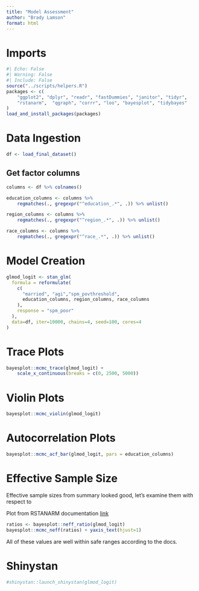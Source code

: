 ```yaml
---
title: "Model Assessment"
author: "Brady Lamson"
format: html
---
```


# Imports

```r
#| Echo: False
#| Warning: False
#| Include: False
source("../scripts/helpers.R")
packages <- c(
    "ggplot2", "dplyr", "readr", "fastDummies", "janitor", "tidyr",
    "rstanarm",  "qgraph", "corrr", "loo", "bayesplot", "tidybayes"
)
load_and_install_packages(packages)
```

# Data Ingestion

```r
df <- load_final_dataset()
```

## Get factor columns
```r
columns <- df %>% colnames()

education_columns <- columns %>%
    regmatches(., gregexpr("^education_.*", .)) %>% unlist()

region_columns <- columns %>%
    regmatches(., gregexpr("^region_.*", .)) %>% unlist()

race_columns <- columns %>%
    regmatches(., gregexpr("^race_.*", .)) %>% unlist()
```

# Model Creation

```r
glmod_logit <- stan_glm(
  formula = reformulate(
    c(
      "married", "agi","spm_povthreshold",
      education_columns, region_columns, race_columns
    ),
    response = "spm_poor"
  ), 
  data=df, iter=10000, chains=4, seed=100, cores=4
)
```

# Trace Plots

```r
bayesplot::mcmc_trace(glmod_logit) +
    scale_x_continuous(breaks = c(0, 2500, 5000))
```
# Violin Plots

```r
bayesplot::mcmc_violin(glmod_logit)
```

# Autocorrelation Plots

```r
bayesplot::mcmc_acf_bar(glmod_logit, pars = education_columns)
```

# Effective Sample Size

Effective sample sizes from summary looked good, let's examine them with respect to 

Plot from RSTANARM documentation
[link](https://cran.r-project.org/web/packages/bayesplot/vignettes/visual-mcmc-diagnostics.html)

```r
ratios <- bayesplot::neff_ratio(glmod_logit)
bayesplot::mcmc_neff(ratios) + yaxis_text(hjust=1)
```

All of these values are well within safe ranges according to the docs.

# Shinystan

```r
#shinystan::launch_shinystan(glmod_logit)
```

